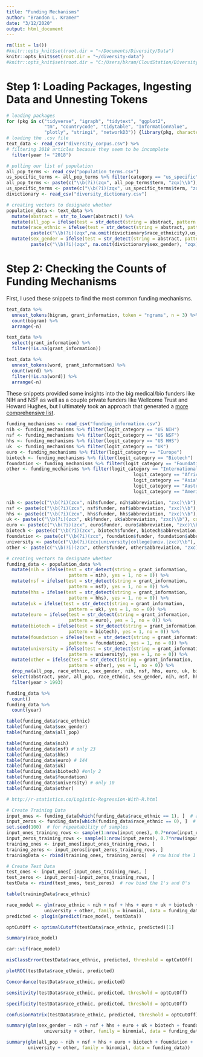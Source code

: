 ```yaml
---
title: "Funding Mechanisms"
author: "Brandon L. Kramer"
date: "3/12/2020"
output: html_document
---
```


```r
rm(list = ls())
#knitr::opts_knit$set(root.dir = "~/Documents/Diversity/Data")
knitr::opts_knit$set(root.dir = "~/diversity-data")
#knitr::opts_knit$set(root.dir = "C:/Users/bkram/CloudStation/Diversity/Data")
```

# Step 1: Loading Packages, Ingesting Data and Unnesting Tokens 

```r
# loading packages 
for (pkg in c("tidyverse", "igraph", "tidytext", "ggplot2", 
              "tm", "countrycode", "tidytable", "InformationValue",
              "plotly", "stringi", "networkD3")) {library(pkg, character.only = TRUE)}
# loading the .csv file 
text_data <- read_csv("diversity_corpus.csv") %>% 
# filtering 2018 articles because they seem to be incomplete 
  filter(year != "2018") 
```

```r
# pulling our list of population
all_pop_terms <- read_csv("population_terms.csv") 
us_specific_terms <- all_pop_terms %>% filter(category == "us_specific")
all_pop_terms <- paste(c("\\b(?i)(zqx", all_pop_terms$term, "zqx)\\b"), collapse = "|")
us_specific_terms <- paste(c("\\b(?i)(zqx", us_specific_terms$term, "zqx)\\b"), collapse = "|")
divictionary <- read_csv("diversity_dictionary.csv") 

# creating vectors to designate whether 
population_data <- text_data %>% 
  mutate(abstract = str_to_lower(abstract)) %>% 
  mutate(all_pop = ifelse(test = str_detect(string = abstract, pattern = all_pop_terms), yes = 1, no = 0)) %>% 
  mutate(race_ethnic = ifelse(test = str_detect(string = abstract, pattern = 
         paste(c("\\b(?i)(zqx",na.omit(divictionary$race_ethnicity),us_specific_terms,"zqx)\\b"), collapse = "|")), yes = 1, no = 0)) %>%  
  mutate(sex_gender = ifelse(test = str_detect(string = abstract, pattern = 
         paste(c("\\b(?i)(zqx", na.omit(divictionary$sex_gender), "zqx)\\b"), collapse = "|")), yes = 1, no = 0)) 
```

# Step 2: Checking the Counts of Funding Mechanisms 

First, I used these snippets to find the most common funding mechanisms. 

```r
text_data %>% 
  unnest_tokens(bigram, grant_information, token = "ngrams", n = 3) %>% 
  count(bigram) %>% 
  arrange(-n)

text_data %>% 
  select(grant_information) %>% 
  filter(!is.na(grant_information))

text_data %>% 
  unnest_tokens(word, grant_information) %>% 
  count(word) %>% 
  filter(!is.na(word)) %>% 
  arrange(-n)
```

These snippets provided some insights into the big medical/bio funders like NIH and NSF as well as a couple private funders like Wellcome Trust and Howard Hughes, but I ultimately took an approach that generated a [more comprehensive list](https://docs.google.com/spreadsheets/d/1Gs-aSgXlnwo8rP3wnpMB0kdrU_VS76aDT3DCiI8OmVU/edit#gid=1403535448).

```r
funding_mechanisms <- read_csv("funding_information.csv") 
nih <- funding_mechanisms %>% filter(logit_category == "US NIH")
nsf <- funding_mechanisms %>% filter(logit_category == "US NSF")
hhs <- funding_mechanisms %>% filter(logit_category == "US HHS")
uk  <- funding_mechanisms %>% filter(logit_category == "UK")
euro <- funding_mechanisms %>% filter(logit_category == "Europe")
biotech <- funding_mechanisms %>% filter(logit_category == "Biotech")
foundation <- funding_mechanisms %>% filter(logit_category == "Foundation")
other <- funding_mechanisms %>% filter(logit_category == "International" | 
                                               logit_category == "Africa" | 
                                               logit_category == "Asia" | 
                                               logit_category == "Australia" |
                                               logit_category == "Americas")

nih <- paste(c("\\b(?i)(zcx", nih$funder, nih$abbreviation, "zxc)\\b"), collapse = "|")
nsf <- paste(c("\\b(?i)(zcx", nsf$funder, nsf$abbreviation, "zxc)\\b"), collapse = "|")
hhs <- paste(c("\\b(?i)(zcx", hhs$funder, hhs$abbreviation, "zxc)\\b"), collapse = "|")
uk <- paste(c("\\b(?i)(zcx", uk$funder, uk$abbreviation, "zxc)\\b"), collapse = "|")
euro <- paste(c("\\b(?i)(zcx", euro$funder, euro$abbreviation, "zxc)\\b"), collapse = "|")
biotech <- paste(c("\\b(?i)(zcx", biotech$funder, biotech$abbreviation, "zxc)\\b"), collapse = "|")
foundation <- paste(c("\\b(?i)(zcx", foundation$funder, foundation$abbreviation, "zxc)\\b"), collapse = "|")
university <- paste(c("\\b(?i)(zcx|university|college|univ.|zxc)\\b"), collapse = "|")
other <- paste(c("\\b(?i)(zcx", other$funder, other$abbreviation, "zxc)\\b"), collapse = "|")

# creating vectors to designate whether 
funding_data <- population_data %>% 
  mutate(nih = ifelse(test = str_detect(string = grant_information, 
                       pattern = nih), yes = 1, no = 0)) %>% 
  mutate(nsf = ifelse(test = str_detect(string = grant_information, 
                       pattern = nsf), yes = 1, no = 0)) %>% 
  mutate(hhs = ifelse(test = str_detect(string = grant_information, 
                       pattern = hhs), yes = 1, no = 0)) %>% 
  mutate(uk = ifelse(test = str_detect(string = grant_information, 
                       pattern = uk), yes = 1, no = 0)) %>% 
  mutate(euro = ifelse(test = str_detect(string = grant_information, 
                       pattern = euro), yes = 1, no = 0)) %>% 
  mutate(biotech = ifelse(test = str_detect(string = grant_information, 
                       pattern = biotech), yes = 1, no = 0)) %>% 
  mutate(foundation = ifelse(test = str_detect(string = grant_information, 
                       pattern = foundation), yes = 1, no = 0)) %>% 
  mutate(university = ifelse(test = str_detect(string = grant_information, 
                       pattern = university), yes = 1, no = 0)) %>% 
  mutate(other = ifelse(test = str_detect(string = grant_information, 
                       pattern = other), yes = 1, no = 0)) %>% 
  drop_na(all_pop, race_ethnic, sex_gender, nih, nsf, hhs, euro, uk, biotech, foundation, university, other) %>% 
  select(abstract, year, all_pop, race_ethnic, sex_gender, nih, nsf, hhs, euro, uk, biotech, foundation, university, other) %>% 
  filter(year > 1993)
```

```r
funding_data %>% 
  count()
funding_data %>% 
  count(year)

table(funding_data$race_ethnic)
table(funding_data$sex_gender)
table(funding_data$all_pop)

table(funding_data$nih)
table(funding_data$nsf) # only 23
table(funding_data$hhs)
table(funding_data$euro) # 144
table(funding_data$uk)
table(funding_data$biotech) #only 2
table(funding_data$foundation)
table(funding_data$university) # only 10
table(funding_data$other)

```
```r

# http://r-statistics.co/Logistic-Regression-With-R.html

# Create Training Data
input_ones <- funding_data[which(funding_data$race_ethnic == 1), ]  # all 1's
input_zeros <- funding_data[which(funding_data$race_ethnic == 0), ]  # all 0's
set.seed(100)  # for repeatability of samples
input_ones_training_rows <- sample(1:nrow(input_ones), 0.7*nrow(input_ones))  # 1's for training
input_zeros_training_rows <- sample(1:nrow(input_zeros), 0.7*nrow(input_ones))  # 0's for training. Pick as many 0's as 1's
training_ones <- input_ones[input_ones_training_rows, ]  
training_zeros <- input_zeros[input_zeros_training_rows, ]
trainingData <- rbind(training_ones, training_zeros)  # row bind the 1's and 0's 

# Create Test Data
test_ones <- input_ones[-input_ones_training_rows, ]
test_zeros <- input_zeros[-input_zeros_training_rows, ]
testData <- rbind(test_ones, test_zeros)  # row bind the 1's and 0's 

table(trainingData$race_ethnic)

```

```r
race_model <- glm(race_ethnic ~ nih + nsf + hhs + euro + uk + biotech + foundation + 
              university + other, family = binomial, data = funding_data)
predicted <- plogis(predict(race_model, testData))

optCutOff <- optimalCutoff(testData$race_ethnic, predicted)[1]

summary(race_model)

car::vif(race_model)

misClassError(testData$race_ethnic, predicted, threshold = optCutOff)

plotROC(testData$race_ethnic, predicted)

Concordance(testData$race_ethnic, predicted)

sensitivity(testData$race_ethnic, predicted, threshold = optCutOff)

specificity(testData$race_ethnic, predicted, threshold = optCutOff)

confusionMatrix(testData$race_ethnic, predicted, threshold = optCutOff)

```

```r
summary(glm(sex_gender ~ nih + nsf + hhs + euro + uk + biotech + foundation + 
              university + other, family = binomial, data = funding_data))


```

```r
summary(glm(all_pop ~ nih + nsf + hhs + euro + biotech + foundation + 
        university + other, family = binomial, data = funding_data))
```
















